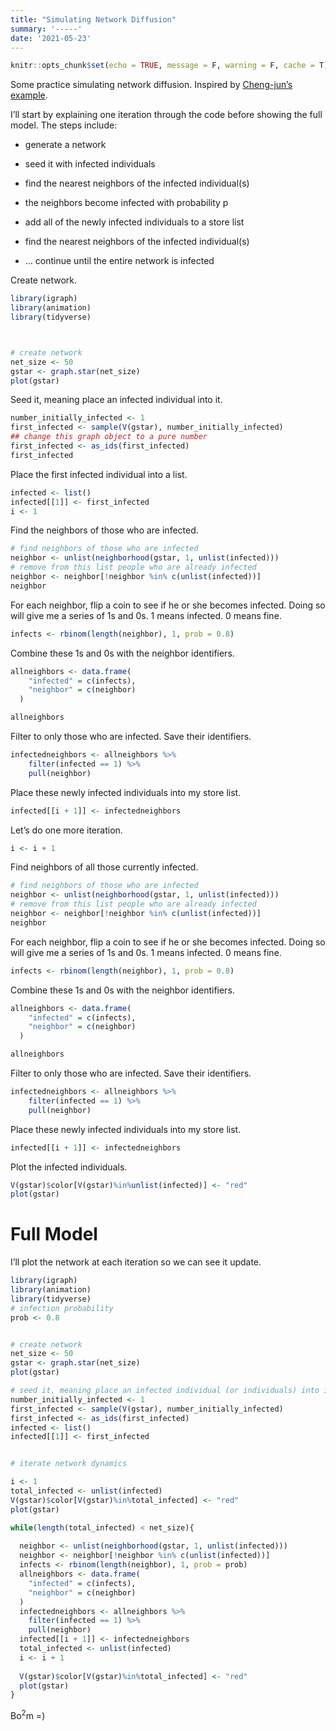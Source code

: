 ```yaml
---
title: "Simulating Network Diffusion"
summary: '-----'
date: '2021-05-23'
---
```



```r
knitr::opts_chunk$set(echo = TRUE, message = F, warning = F, cache = T)
```

Some practice simulating network diffusion. Inspired by [Cheng-jun's example](https://chengjunwang.com/post/en/2014-03-09-simulate-network-diffusion-with-r/). 

I'll start by explaining one iteration through the code before showing the full model. The steps include:

* generate a network

* seed it with infected individuals

* find the nearest neighbors of the infected individual(s)

* the neighbors become infected with probability p

* add all of the newly infected individuals to a store list

* find the nearest neighbors of the infected individual(s)

* ... continue until the entire network is infected


Create network.

```r
library(igraph)
library(animation)
library(tidyverse)



# create network
net_size <- 50
gstar <- graph.star(net_size)
plot(gstar)

```

Seed it, meaning place an infected individual into it. 

```r

number_initially_infected <- 1
first_infected <- sample(V(gstar), number_initially_infected)
## change this graph object to a pure number
first_infected <- as_ids(first_infected)
first_infected

```

Place the first infected individual into a list.

```r
infected <- list()
infected[[1]] <- first_infected
i <- 1
```

Find the neighbors of those who are infected.

```r
# find neighbors of those who are infected
neighbor <- unlist(neighborhood(gstar, 1, unlist(infected)))
# remove from this list people who are already infected
neighbor <- neighbor[!neighbor %in% c(unlist(infected))]
neighbor
```

For each neighbor, flip a coin to see if he or she becomes infected. Doing so will give me a series of 1s and 0s. 1 means infected. 0 means fine.

```r
infects <- rbinom(length(neighbor), 1, prob = 0.8)

```

Combine these 1s and 0s with the neighbor identifiers.

```r
allneighbors <- data.frame(
    "infected" = c(infects),
    "neighbor" = c(neighbor)
  )

allneighbors
```

Filter to only those who are infected. Save their identifiers.

```r
infectedneighbors <- allneighbors %>% 
    filter(infected == 1) %>% 
    pull(neighbor)

```

Place these newly infected individuals into my store list.

```r
infected[[i + 1]] <- infectedneighbors
```

Let's do one more iteration.

```r
i <- i + 1
```


Find neighbors of all those currently infected.

```r
# find neighbors of those who are infected
neighbor <- unlist(neighborhood(gstar, 1, unlist(infected)))
# remove from this list people who are already infected
neighbor <- neighbor[!neighbor %in% c(unlist(infected))]
neighbor
```

For each neighbor, flip a coin to see if he or she becomes infected. Doing so will give me a series of 1s and 0s. 1 means infected. 0 means fine.

```r
infects <- rbinom(length(neighbor), 1, prob = 0.8)

```

Combine these 1s and 0s with the neighbor identifiers.

```r
allneighbors <- data.frame(
    "infected" = c(infects),
    "neighbor" = c(neighbor)
  )

allneighbors
```

Filter to only those who are infected. Save their identifiers.

```r
infectedneighbors <- allneighbors %>% 
    filter(infected == 1) %>% 
    pull(neighbor)

```

Place these newly infected individuals into my store list.

```r
infected[[i + 1]] <- infectedneighbors
```


Plot the infected individuals.

```r
V(gstar)$color[V(gstar)%in%unlist(infected)] <- "red"
plot(gstar)
```


# Full Model

I'll plot the network at each iteration so we can see it update. 

```r
library(igraph)
library(animation)
library(tidyverse)
# infection probability
prob <- 0.8 


# create network
net_size <- 50
gstar <- graph.star(net_size)
plot(gstar)

# seed it, meaning place an infected individual (or individuals) into it
number_initially_infected <- 1
first_infected <- sample(V(gstar), number_initially_infected)
first_infected <- as_ids(first_infected)
infected <- list()
infected[[1]] <- first_infected


# iterate network dynamics

i <- 1
total_infected <- unlist(infected)
V(gstar)$color[V(gstar)%in%total_infected] <- "red"
plot(gstar)

while(length(total_infected) < net_size){
  
  neighbor <- unlist(neighborhood(gstar, 1, unlist(infected)))
  neighbor <- neighbor[!neighbor %in% c(unlist(infected))]
  infects <- rbinom(length(neighbor), 1, prob = prob)
  allneighbors <- data.frame(
    "infected" = c(infects),
    "neighbor" = c(neighbor)
  )
  infectedneighbors <- allneighbors %>% 
    filter(infected == 1) %>% 
    pull(neighbor)
  infected[[i + 1]] <- infectedneighbors
  total_infected <- unlist(infected)
  i <- i + 1
  
  V(gstar)$color[V(gstar)%in%total_infected] <- "red"
  plot(gstar)
}
```



Bo$^2$m =)
